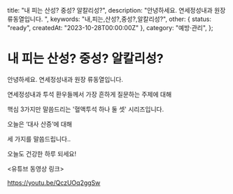   title: "내 피는 산성? 중성? 알칼리성?",
  description: "안녕하세요. 연세정성내과 원장 류동열입니다. ",
  keywords: "내,피는,산성?,중성?,알칼리성?",
  other: { status: "ready", createdAt: "2023-10-28T00:00:00Z" },
  category: "예방·관리",
};

# 내 피는 산성? 중성? 알칼리성?

안녕하세요. 연세정성내과 원장 류동열입니다.

연세정성내과 투석 환우들께서 가장 흔하게 질문하는 주제에 대해

핵심 3가지만 말씀드리는 '혈액투석 하나 둘 셋' 시리즈입니다.

오늘은 ‘대사 산증’에 대해

세 가지를 말씀드립니다..

오늘도 건강한 하루 되세요!

&lt;유튜브 동영상 링크&gt;

https://youtu.be/QczUOq2ggSw
